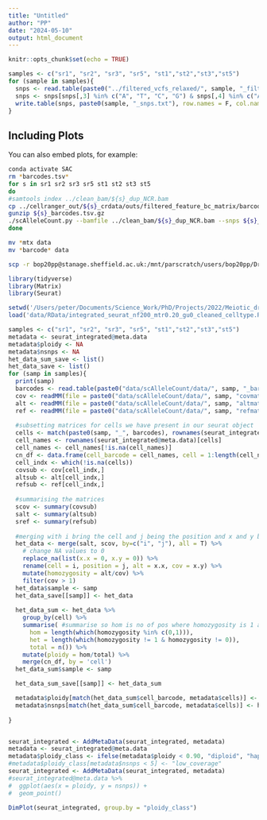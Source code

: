 ```yaml
---
title: "Untitled"
author: "PP"
date: "2024-05-10"
output: html_document
---
```


```r
knitr::opts_chunk$set(echo = TRUE)
```


```r
samples <- c("sr1", "sr2", "sr3", "sr5", "st1","st2","st3","st5")
for (sample in samples){
  snps <- read.table(paste0("../filtered_vcfs_relaxed/", sample, "_filt.recode.vcf"))[c(1,2,4,5)]
  snps <- snps[snps[,3] %in% c("A", "T", "C", "G") & snps[,4] %in% c("A", "T", "C", "G"),]
  write.table(snps, paste0(sample, "_snps.txt"), row.names = F, col.names = F, quote = F)
}
```

## Including Plots

You can also embed plots, for example:

```bash
conda activate SAC
rm *barcodes.tsv*
for s in sr1 sr2 sr3 sr5 st1 st2 st3 st5
do
#samtools index ../clean_bam/${s}_dup_NCR.bam
cp ../cellranger_out/${s}_crdata/outs/filtered_feature_bc_matrix/barcodes.tsv.gz ${s}_barcodes.tsv.gz
gunzip ${s}_barcodes.tsv.gz
./scAlleleCount.py --bamfile ../clean_bam/${s}_dup_NCR.bam --snps ${s}_snps.txt --barcodes ${s}_barcodes.tsv -v --output-prefix ${s}
done

mv *mtx data
mv *barcode* data

```

```bash
scp -r bop20pp@stanage.sheffield.ac.uk:/mnt/parscratch/users/bop20pp/Drive/scAlleleCount/data /Users/peter/Documents/Science_Work/PhD/Projects/2022/Meiotic_drive_2022/MeioticDrive2022_Analyses/R_analyses/data/scAlleleCount/stringent
```


```r
library(tidyverse)
library(Matrix)
library(Seurat)

setwd('/Users/peter/Documents/Science_Work/PhD/Projects/2022/Meiotic_drive_2022/scStalkie_Drive//R_analyses')
load('data/RData/integrated_seurat_nf200_mtr0.20_gu0_cleaned_celltype.RData')

samples <- c("sr1", "sr2", "sr3", "sr5", "st1","st2","st3","st5")
metadata <- seurat_integrated@meta.data
metadata$ploidy <- NA
metadata$nsnps <- NA
het_data_sum_save <- list()
het_data_save <- list()
for (samp in samples){
  print(samp)
  barcodes <- read.table(paste0("data/scAlleleCount/data/", samp, "_barcodes.tsv"))[,1]
  cov <- readMM(file = paste0("data/scAlleleCount/data/", samp, "covmat.mtx"))
  alt <- readMM(file = paste0("data/scAlleleCount/data/", samp, "altmat.mtx"))
  ref <- readMM(file = paste0("data/scAlleleCount/data/", samp, "refmat.mtx"))
  
  #subsetting matrices for cells we have present in our seurat object
  cells <- match(paste0(samp, "_", barcodes), rownames(seurat_integrated@meta.data))
  cell_names <- rownames(seurat_integrated@meta.data)[cells]
  cell_names <- cell_names[!is.na(cell_names)]
  cn_df <- data.frame(cell_barcode = cell_names, cell = 1:length(cell_names))
  cell_indx <- which(!is.na(cells))
  covsub <- cov[cell_indx,]
  altsub <- alt[cell_indx,]
  refsub <- ref[cell_indx,]
  
  #summarising the matrices 
  scov <- summary(covsub)
  salt <- summary(altsub)
  sref <- summary(refsub)
  
  #merging with i bring the cell and j being the position and x and y being the alt number and cov being total number (coverage)
  het_data <- merge(salt, scov, by=c("i", "j"), all = T) %>% 
    # change NA values to 0
    replace_na(list(x.x = 0, x.y = 0)) %>% 
    rename(cell = i, position = j, alt = x.x, cov = x.y) %>%
    mutate(homozygosity = alt/cov) %>% 
    filter(cov > 1)
  het_data$sample <- samp
  het_data_save[[samp]] <- het_data
  
  het_data_sum <- het_data %>% 
    group_by(cell) %>% 
    summarise( #summarise so hom is no of pos where homozygosity is 1 and het is no of pos where homozygosity is not 1
      hom = length(which(homozygosity %in% c(0,1))), 
      het = length(which(homozygosity != 1 & homozygosity != 0)),
      total = n()) %>% 
    mutate(ploidy = hom/total) %>% 
    merge(cn_df, by = 'cell')
  het_data_sum$sample <- samp

  het_data_sum_save[[samp]] <- het_data_sum

  metadata$ploidy[match(het_data_sum$cell_barcode, metadata$cells)] <- het_data_sum$ploidy
  metadata$nsnps[match(het_data_sum$cell_barcode, metadata$cells)] <- het_data_sum$total
  
}    


seurat_integrated <- AddMetaData(seurat_integrated, metadata)
metadata <- seurat_integrated@meta.data
metadata$ploidy_class <- ifelse(metadata$ploidy < 0.90, "diploid", "haploid")
#metadata$ploidy_class[metadata$nsnps < 5] <- "low_coverage"
seurat_integrated <- AddMetaData(seurat_integrated, metadata)
#seurat_integrated@meta.data %>% 
#  ggplot(aes(x = ploidy, y = nsnps)) + 
#  geom_point()

DimPlot(seurat_integrated, group.by = "ploidy_class")

```

